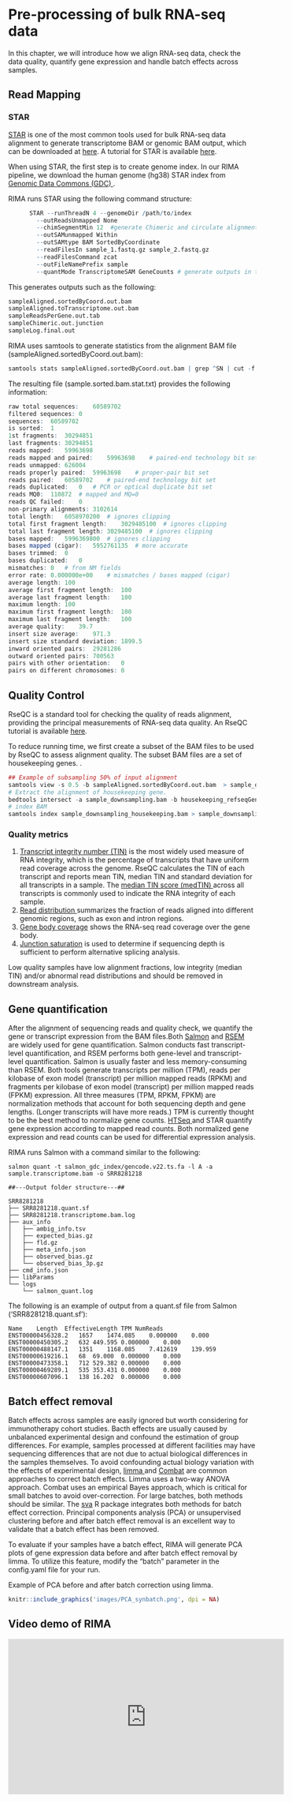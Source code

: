 # Pre-processing of bulk RNA-seq data {#Preprocessing}
In this chapter, we will introduce how we align RNA-seq data, check the data quality, quantify gene expression and handle batch effects across samples.    

## Read Mapping
### STAR
<a href="https://hbctraining.github.io/Intro-to-rnaseq-hpc-O2/lessons/03_alignment.html">STAR</a> is one of the most common tools used for bulk RNA-seq data alignment to generate transcriptome BAM or genomic BAM output, which can be downloaded at <a href="https://github.com/alexdobin/STAR"> here</a>. A tutorial for STAR is available <a href="https://hbctraining.github.io/Intro-to-rnaseq-hpc-O2/lessons/03_alignment.html">here</a>. 

When using STAR, the first step is to create genome index. In our RIMA pipeline, we download the human genome (hg38) STAR index from <a href="https://gdc.cancer.gov/">Genomic Data Commons (GDC) </a>. 

RIMA runs STAR using the following command structure:
```r
      STAR --runThreadN 4 --genomeDir /path/to/index
        --outReadsUnmapped None 
        --chimSegmentMin 12  #generate Chimeric and circulate alignment
        --outSAMunmapped Within 
        --outSAMtype BAM SortedByCoordinate
        --readFilesIn sample_1.fastq.gz sample_2.fastq.gz
        --readFilesCommand zcat
        --outFileNamePrefix sample
        --quantMode TranscriptomeSAM GeneCounts # generate outputs in transcript coordinates and mapped read counts per gene
```

This generates outputs such as the following:
```r
sampleAligned.sortedByCoord.out.bam
sampleAligned.toTranscriptome.out.bam 
sampleReadsPerGene.out.tab
sampleChimeric.out.junction 
sampleLog.final.out
```

RIMA uses samtools to generate statistics from the alignment BAM file (sampleAligned.sortedByCoord.out.bam):
```r
samtools stats sampleAligned.sortedByCoord.out.bam | grep ^SN | cut -f 2- > sample.sorted.bam.stat.txt
```

The resulting file (sample.sorted.bam.stat.txt) provides the following information:
```r
raw total sequences:	60589702
filtered sequences:	0
sequences:	60589702
is sorted:	1
1st fragments:	30294851
last fragments:	30294851
reads mapped:	59963698
reads mapped and paired:	59963698	# paired-end technology bit set + both mates mapped
reads unmapped:	626004
reads properly paired:	59963698	# proper-pair bit set
reads paired:	60589702	# paired-end technology bit set
reads duplicated:	0	# PCR or optical duplicate bit set
reads MQ0:	110872	# mapped and MQ=0
reads QC failed:	0
non-primary alignments:	3102614
total length:	6058970200	# ignores clipping
total first fragment length:	3029485100	# ignores clipping
total last fragment length:	3029485100	# ignores clipping
bases mapped:	5996369800	# ignores clipping
bases mapped (cigar):	5952761135	# more accurate
bases trimmed:	0
bases duplicated:	0
mismatches:	0	# from NM fields
error rate:	0.000000e+00	# mismatches / bases mapped (cigar)
average length:	100
average first fragment length:	100
average last fragment length:	100
maximum length:	100
maximum first fragment length:	100
maximum last fragment length:	100
average quality:	39.7
insert size average:	971.3
insert size standard deviation:	1899.5
inward oriented pairs:	29281286
outward oriented pairs:	700563
pairs with other orientation:	0
pairs on different chromosomes:	0
```

## Quality Control
RseQC is a standard tool for checking the quality of reads alignment, providing the principal measurements of RNA-seq data quality. An RseQC tutorial is available <a href="http://rseqc.sourceforge.net/">here</a>. \

To reduce running time, we first create a subset of the BAM files to be used by RseQC to assess alignment quality.  The subset BAM files are a set of housekeeping genes.
.
```r
## Example of subsampling 50% of input alignment
samtools view -s 0.5 -b sampleAligned.sortedByCoord.out.bam  > sample_downsampling.bam 
# Extract the alignment of housekeeping gene.
bedtools intersect -a sample_downsampling.bam -b housekeeping_refseqGenes.bed > sample_downsampling_housekeeping.bam 
# index BAM
samtools index sample_downsampling_housekeeping.bam > sample_downsampling_housekeeping.bam.bai 
```

### Quality metrics

1. <a href="https://bmcbioinformatics.biomedcentral.com/articles/10.1186/s12859-016-0922-z#Sec2">Transcript integrity number (TIN)</a> is the most widely used measure of RNA integrity, which is the percentage of transcripts that have uniform read coverage across the genome. RseQC calculates the TIN of each transcript and reports mean TIN, median TIN and standard deviation for all transcripts in a sample. The <a href="http://rseqc.sourceforge.net/#tin-py">median TIN score (medTIN) </a> across all transcripts is commonly used to indicate the RNA integrity of each sample. \
2. <a href="http://rseqc.sourceforge.net/#read-distribution-py">Read distribution </a> summarizes the fraction of reads aligned into different genomic regions, such as exon and intron regions. \
3. <a href="http://rseqc.sourceforge.net/#genebody-coverage-py">Gene body coverage</a> shows the RNA-seq read coverage over the gene body. \
4. <a href="http://rseqc.sourceforge.net/#junction-saturation-py">Junction saturation</a> is used to determine if sequencing depth is sufficient to perform alternative splicing analysis. \

Low quality samples have low alignment fractions, low integrity (median TIN) and/or abnormal read distributions and should be removed in downstream analysis. \

## Gene quantification
After the alignment of sequencing reads and quality check, we quantify the gene or transcript expression from the BAM files.Both <a href="https://combine-lab.github.io/salmon/getting_started/">Salmon</a> and <a href="https://bmcbioinformatics.biomedcentral.com/articles/10.1186/1471-2105-12-323">RSEM</a> are widely used for gene quantification. Salmon conducts fast transcript-level quantification, and RSEM performs both gene-level and transcript-level quantification. Salmon is usually faster and less memory-consuming than RSEM. Both tools generate transcripts per million (TPM), reads per kilobase of exon model (transcript) per million mapped reads (RPKM) and fragments per kilobase of exon model (transcript) per million mapped reads (FPKM) expression.  All three measures (TPM, RPKM, FPKM) are normalization methods that account for both sequencing depth and gene lengths. (Longer transcripts will have more reads.) TPM is currently thought to be the best method to normalize gene counts.  <a href="https://htseq.readthedocs.io/en/master/tour.html#counting-reads-by-genes">HTSeq </a> and STAR quantify gene expression according to mapped read counts. Both normalized gene expression and read counts can be used for differential expression analysis. \

RIMA runs Salmon with a command similar to the following:
```
salmon quant -t salmon_gdc_index/gencode.v22.ts.fa -l A -a sample.transcriptome.bam -o SRR8281218
```

```
##---Output folder structure---##

SRR8281218
├── SRR8281218.quant.sf
├── SRR8281218.transcriptome.bam.log
├── aux_info
│   ├── ambig_info.tsv
│   ├── expected_bias.gz
│   ├── fld.gz
│   ├── meta_info.json
│   ├── observed_bias.gz
│   └── observed_bias_3p.gz
├── cmd_info.json
├── libParams
└── logs
    └── salmon_quant.log
```   

The following is an example of output from a quant.sf file from Salmon ('SRR8281218.quant.sf'):
```
Name	Length	EffectiveLength	TPM	NumReads
ENST00000456328.2	1657	1474.085	0.000000	0.000
ENST00000450305.2	632	449.595	0.000000	0.000
ENST00000488147.1	1351	1168.085	7.412619	139.959
ENST00000619216.1	68	69.000	0.000000	0.000
ENST00000473358.1	712	529.382	0.000000	0.000
ENST00000469289.1	535	353.431	0.000000	0.000
ENST00000607096.1	138	16.202	0.000000	0.000
```

## Batch effect removal
Batch effects across samples are easily ignored but worth considering for immunotherapy cohort studies. Bacth effects are usually caused by unbalanced experimental design and confound the estimation of group differences. For example, samples processed at different facilities may have sequencing differences that are not due to actual biological differences in the samples themselves.  To avoid confounding actual biology variation with the effects of experimental design, <a href="https://www.degruyter.com/document/doi/10.2202/1544-6115.1027/html"> limma </a> and <a href="https://academic.oup.com/biostatistics/article/8/1/118/252073?login=true">Combat</a> are common approaches to correct batch effects. Limma uses a two-way ANOVA approach.  Combat uses an empirical Bayes approach, which is critical for small batches to avoid over-correction. For large batches, both methods should be similar. The <a href="https://bioconductor.org/packages/release/bioc/html/sva.html">sva</a> R package integrates both methods for batch effect correction.
Principal components analysis (PCA) or unsupervised clustering before and after batch effect removal is an excellent way to validate that a batch effect has been removed. 

To evaluate if your samples have a batch effect, RIMA will generate PCA plots of gene expression data before and after batch effect removal by limma.  To utilize this feature, modify the "batch" parameter in the config.yaml file for your run.  

Example of PCA before and after batch correction using limma.
```r
knitr::include_graphics('images/PCA_synbatch.png', dpi = NA)
```

## Video demo of RIMA
<iframe width="560" height="315" src="https://www.ynutube.com/embed/NEbi-pYNhak" frameborder="0" allow="accelerometer; autoplay; clipboard-write; encrypted-media; gyroscope; picture-in-picture" allowfullscreen></iframe> \
